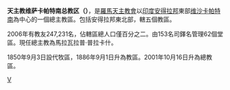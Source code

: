 {{Infobox Roman Catholic diocese
|Roman Catholic Diocese of = 天主教维萨卡帕特南总教区
|Latin name of diocese = Archidioecesis Visakhapatnamensis 
|image =
|caption =
|location = [[印度|印度]]
|territory = [[安得拉邦|安得拉邦]]東北部
|population = 247,231
|rite = [[罗马礼|罗马礼]]
|patron = 
|province = 
|established = 1850年
|cathedral = 聖伯多祿座堂
|co-cathedral = 聖亞納座堂
|leadership = 
|website = 
|pope = 
|patriarch= 
|metropolitan = 馬拉瓦拉普‧普拉卡什
|ordinary =
|coadjutor archbishop =
|coadjutor bishop =
|auxiliary = 
|emeritus =
}}
'''天主教维萨卡帕特南总教区（{{lang-la|Archidioecesis Visakhapatnamensis}}）'''，是[[羅馬天主教會|羅馬天主教會]]以[[印度|印度]][[安得拉邦|安得拉邦]]東部[[维沙卡帕特南|维沙卡帕特南]]為中心的一個總主教區。包括安得拉邦東北部，轄五個教區。
 
2006年有教友247,231名，佔轄區總人口僅百分之二。由153名司鐸名管理62個堂區。現任總主教為馬拉瓦拉普‧普拉卡什。

1850年9月3日設代牧區，1886年9月1日升為教區。2001年10月16日升為總教區。

{{印度天主教拉丁禮教區}}
[[Category:印度天主教教區|V]]